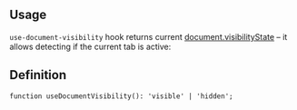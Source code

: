 

## Usage

`use-document-visibility` hook returns current [document.visibilityState](https://developer.mozilla.org/en-US/docs/Web/API/Document/visibilityState)
– it allows detecting if the current tab is active:

<Demo data={HooksDemos.useDocumentVisibilityDemo} />

## Definition

```tsx
function useDocumentVisibility(): 'visible' | 'hidden';
```
